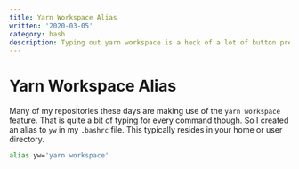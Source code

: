 ```yaml
---
title: Yarn Workspace Alias
written: '2020-03-05'
category: bash
description: Typing out yarn workspace is a heck of a lot of button presses.
---
```


# Yarn Workspace Alias

Many of my repositories these days are making use of the `yarn workspace` feature. That is quite a bit of typing for every command though. So I created an alias to `yw` in my `.bashrc` file. This typically resides in your home or user directory.

```bash
alias yw='yarn workspace'
```
